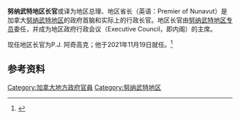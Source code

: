 {{Multiple issues|
{{Refimprove|time=2020-09-20T01:45:22+00:00}}
{{Expand language|1=en|time=2020-10-17T17:59:17+00:00}}
}}
{{noteTA
|1=zh-tw:努納福特;zh-hk:努拿烏特; zh-mo:努拿烏特; zh-cn:努纳武特; zh-hant: 努納武特;
|2=zh-tw:因努伊特; zh-cn:因纽特;zh-hk:因紐特;
|3=zh-tw:伊魁特; zh-cn:伊卡卢伊特;
|4=zh-hans:马尼托巴;zh-hk:緬尼吐巴;zh-tw:曼尼托巴;
}}{{Infobox official post
|post = 长官
|body = 努纳武特地区
|flag = Flag of Nunavut.svg
|flagsize = 130px
|flagcaption = 努纳武特地区旗
|image = 
|incumbent =  [[P.J._阿奇高克|P.J. 阿奇高克]]
|incumbentsince = 2021年11月19日
|department = [[努纳武特地区政府|努纳武特地区政府]]
|style =
|member_of = 努纳武特地区行政會議
|reports_to = [[努納武特地区立法会|努納武特地区立法会]]
|residence = 
|seat = [[伊卡卢伊特|伊卡卢伊特]]
|appointer = [[努纳武特地区专员|努纳武特地区专员]]
|appointer_qualified = 
|termlength = [[由地区专员決定|由地区专员決定]]
|termlength_qualified = 
|formation = 1999年4月1日
|inaugural = [[Frederick_Haultain|Frederick Haultain]]
|deputy = 努纳武特地区副长官
|salary = 
|website = 
}}

'''努纳武特地区长官'''或译为地区总理、地区省长（英语：Premier of Nunavut）是加拿大[[努纳武特地区|努纳武特地区]]的政府首脑和实际上的行政长官。地区长官由[[努纳武特地区专员|努纳武特地区专员]]委任，并成为地区政府行政会议（Executive Council，即内阁）的主席。

现任地区长官为P.J. 阿奇高克；他于2021年11月19日就任。<ref>{{Cite web |url=https://www.gov.nu.ca/english/premier/ |title=Official site |accessdate=2007-12-28 |archive-date=2007-12-28 |archive-url=https://web.archive.org/web/20071228234021/https://www.gov.nu.ca/english/premier/ |dead-url=no }}</ref>

==参考资料==
{{reflist}}
{{加拿大一级行政区政府首脑}}
[[Category:加拿大地方政府官員|Category:加拿大地方政府官員]]
[[Category:努纳武特地区|Category:努纳武特地区]]